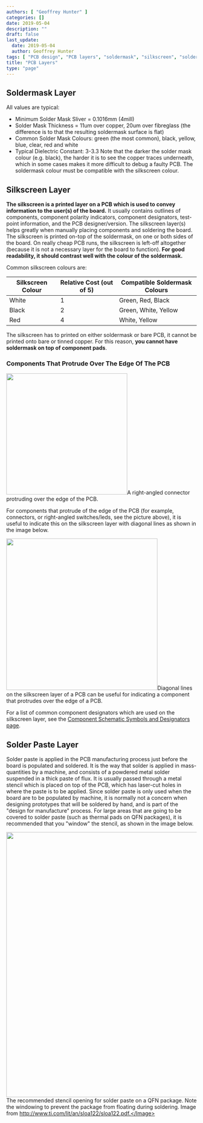 ```yaml
---
authors: [ "Geoffrey Hunter" ]
categories: []
date: 2019-05-04
description: ""
draft: false
last_update:
  date: 2019-05-04
  author: Geoffrey Hunter
tags: [ "PCB design", "PCB layers", "soldermask", "silkscreen", "solder paste", "PCBs", "stack-up", "layers", "manufacturing" ]
title: "PCB Layers"
type: "page"
---
```



## Soldermask Layer

All values are typical:

* Minimum Solder Mask Sliver = 0.1016mm (4mill)
* Solder Mask Thickness = 11um over copper, 20um over fibreglass (the difference is to that the resulting soldermask surface is flat)
* Common Solder Mask Colours: green (the most common), black, yellow, blue, clear, red and white
* Typical Dielectric Constant: 3-3.3 Note that the darker the solder mask colour (e.g. black), the harder it is to see the copper traces underneath, which in some cases makes it more difficult to debug a faulty PCB. The soldermask colour must be compatible with the silkscreen colour.

## Silkscreen Layer

**The silkscreen is a printed layer on a PCB which is used to convey information to the user(s) of the board.** It usually contains outlines of components, component polarity indicators, component designators, test-point information, and the PCB designer/version. The silkscreen layer(s) helps greatly when manually placing components and soldering the board. The silkscreen is printed on-top of the soldermask, on one or both sides of the board. On really cheap PCB runs, the silkscreen is left-off altogether (because it is not a necessary layer for the board to function). **For good readability, it should contrast well with the colour of the soldermask.**

Common silkscreen colours are:

<table>
  <thead>
      <tr>
        <th>Silkscreen Colour</th>
        <th>Relative Cost (out of 5)</th>
        <th>Compatible Soldermask Colours</th>
      </tr>
  </thead>
  <tbody>
    <tr>
      <td>White</td>
      <td>1</td>
      <td>Green, Red, Black</td>
    </tr>
    <tr>
      <td>Black</td>
      <td>2</td>
      <td>Green, White, Yellow</td>
    </tr>
    <tr>
      <td>Red</td>
      <td>4</td>
      <td>White, Yellow</td>
    </tr>
  </tbody>
</table>

The silkscreen has to printed on either soldermask or bare PCB, it cannot be printed onto bare or tinned copper. For this reason, **you cannot have soldermask on top of component pads**.

### Components That Protrude Over The Edge Of The PCB


<Image src={connector_protruding_over_edge_of_pcb} width="320px">A right-angled connector protruding over the edge of the PCB.</Image>

For components that protrude of the edge of the PCB (for example, connectors, or right-angled switches/leds, see the picture above), it is useful to indicate this on the silkscreen layer with diagonal lines as shown in the image below.


<Image src={silkscreen_indicating_footprint_protrudes_edge_of_pcb} width="400px">Diagonal lines on the silkscreen layer of a PCB can be useful for indicating a component that protrudes over the edge of a PCB.</Image>

For a list of common component designators which are used on the silkscreen layer, see the [Component Schematic Symbols and Designators page](/electronics/circuit-design/component-schematic-symbols-and-designators/).

## Solder Paste Layer

Solder paste is applied in the PCB manufacturing process just before the board is populated and soldered. It is the way that solder is applied in mass-quantities by a machine, and consists of a powdered metal solder suspended in a thick paste of flux. It is usually passed through a metal stencil which is placed on top of the PCB, which has laser-cut holes in where the paste is to be applied. Since solder paste is only used when the board are to be populated by machine, it is normally not a concern when designing prototypes that will be soldered by hand, and is part of the "design for manufacture" process. For large areas that are going to be covered to solder paste (such as thermal pads on QFN packages), it is recommended that you "window" the stencil, as shown in the image below.


<Image src={recommended_stencil_opening_for_solder_paste_on_qfn_package} width="700px">The recommended stencil opening for solder paste on a QFN package. Note the windowing to prevent the package from floating during soldering. Image from http://www.ti.com/lit/an/sloa122/sloa122.pdf.</Image>

